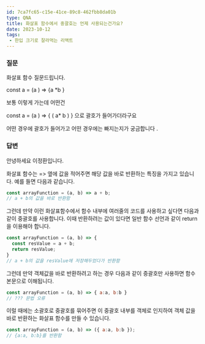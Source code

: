 ```yaml
---
id: 7ca7fc65-c15e-41ce-89c8-462fbb8da01b
type: QNA
title: 화살표 함수에서 중괄호는 언제 사용되는건가요?
date: 2023-10-12
tags: 
 - 한입 크기로 잘라먹는 리액트
---
```



### 질문


화살표 함수 질문드립니다.


const a = (a ) => {a *b }


보통 이렇게 가는데 어떤건


const a = (a ) => { ( a* b ) } 으로 괄호가 들어가더라구요


어떤 경우에 괄호가 들어가고 어떤 경우에는 빠지는지가 궁금합니다 .


<Blank/>


### 답변


안녕하세요 이정환입니다.


화살표 함수는 => 옆에 값을 적어주면 해당 값을 바로 반환하는 특징을 가지고 있습니다. 예를 들면 다음과 같습니다.


```javascript
const arrayFunction = (a, b) => a + b;
// a + b의 값을 바로 반환함
```


그런데 만약 이런 화살표함수에서 함수 내부에 여러줄의 코드를 사용하고 싶다면 다음과 같이 중괄호를 사용합니다. 이때 반환하려는 값이 있다면 일반 함수 선언과 같이 return을 이용해야 합니다.


```javascript
const arrayFunction = (a, b) => {
  const resValue = a + b;
  return resValue;
}
// a + b의 값을 resValue에 저장해두었다가 반환함
```


그런데 만약 객체값을 바로 반환하려고 하는 경우 다음과 같이 중괄호만 사용하면 함수 본문으로 이해됩니다.


```javascript
const arrayFunction = (a, b) => { a:a, b:b }
// ??? 문법 오류
```


이럴 때에는 소괄호로 중괄호를 묶어주면 이 중괄호 내부를 객체로 인지하여 객체 값을 바로 반환하는 화살표 함수를 만들 수 있습니다.


```javascript
const arrayFunction = (a, b) => ({ a:a, b:b });
// {a:a, b:b}를 반환함
```


<Blank/>

